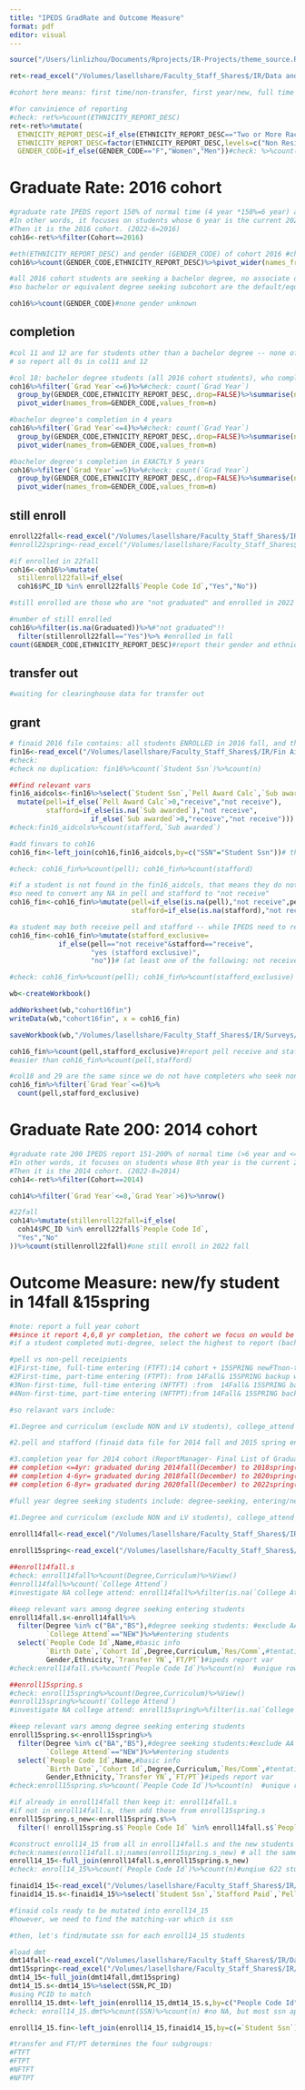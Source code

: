 ```yaml
---
title: "IPEDS GradRate and Outcome Measure"
format: pdf
editor: visual
---
```


```r
source("/Users/linlizhou/Documents/Rprojects/IR-Projects/theme_source.R")
```

```r
ret<-read_excel("/Volumes/lasellshare/Faculty_Staff_Shares$/IR/Data and Analyses/Retention/2022-2023/Interactive UG Retention Analysis.xlsx",sheet = "Data")

#cohort here means: first time/non-transfer, first year/new, full time fall enrolled students 

#for convinience of reporting
#check: ret%>%count(ETHNICITY_REPORT_DESC)
ret<-ret%>%mutate(
  ETHNICITY_REPORT_DESC=if_else(ETHNICITY_REPORT_DESC=="Two or More Races","Two or more Races",ETHNICITY_REPORT_DESC),
  ETHNICITY_REPORT_DESC=factor(ETHNICITY_REPORT_DESC,levels=c("Non Resident Alien","Hispanic","American Indian or Alaska Native","Asian","Black or African American","Native Hawaiian or Other Pacific Islander","White","Two or more Races","Race and Ethnicity Unknown")),
  GENDER_CODE=if_else(GENDER_CODE=="F","Women","Men"))#check: %>%count(ETHNICITY_REPORT_DESC)
```

# Graduate Rate: 2016 cohort

```r
#graduate rate IPEDS report 150% of normal time (4 year *150%=6 year) as of the current year (Aug 2022). 
#In other words, it focuses on students whose 6 year is the current 2022 year. 
#Then it is the 2016 cohort. (2022-6=2016)
coh16<-ret%>%filter(Cohort==2016)
```

```r
#eth(ETHNICITY_REPORT_DESC) and gender (GENDER_CODE) of cohort 2016 #check: 
coh16%>%count(GENDER_CODE,ETHNICITY_REPORT_DESC)%>%pivot_wider(names_from=GENDER_CODE,values_from=n)


```

```r
#all 2016 cohort students are seeking a bachelor degree, no associate degree/UGcertificate awarded
#so bachelor or equivalent degree seeking subcohort are the default/equal to previous col01 
```

```r
coh16%>%count(GENDER_CODE)#none gender unknown
```

## completion

```r
#col 11 and 12 are for students other than a bachelor degree -- none of students
# so report all 0s in col11 and 12

#col 18: bachelor degree students (all 2016 cohort students), who complete within 6 years (150% completers)
coh16%>%filter(`Grad Year`<=6)%>%#check: count(`Grad Year`)
  group_by(GENDER_CODE,ETHNICITY_REPORT_DESC,.drop=FALSE)%>%summarise(n=n())%>%
  pivot_wider(names_from=GENDER_CODE,values_from=n)
```

```r
#bachelor degree's completion in 4 years
coh16%>%filter(`Grad Year`<=4)%>%#check: count(`Grad Year`)
  group_by(GENDER_CODE,ETHNICITY_REPORT_DESC,.drop=FALSE)%>%summarise(n=n())%>%
  pivot_wider(names_from=GENDER_CODE,values_from=n)

#bachelor degree's completion in EXACTLY 5 years
coh16%>%filter(`Grad Year`==5)%>%#check: count(`Grad Year`)
  group_by(GENDER_CODE,ETHNICITY_REPORT_DESC,.drop=FALSE)%>%summarise(n=n())%>%
  pivot_wider(names_from=GENDER_CODE,values_from=n)
```

## still enroll

```r
enroll22fall<-read_excel("/Volumes/lasellshare/Faculty_Staff_Shares$/IR/Registrar Reports/2022 Fall/Fall 2022 UG Backup Data Report.xlsx")
#enroll22spring<-read_excel("/Volumes/lasellshare/Faculty_Staff_Shares$/IR/Registrar Reports/2022 Spring/UG/Spring 2022 UG Backup Data.xlsx")
```

```r
#if enrolled in 22fall
coh16<-coh16%>%mutate(
  stillenroll22fall=if_else(
  coh16$PC_ID %in% enroll22fall$`People Code Id`,"Yes","No"))
```

```r
#still enrolled are those who are "not graduated" and enrolled in 2022 fall or spring

#number of still enrolled
coh16%>%filter(is.na(Graduated))%>%#"not graduated"!!
  filter(stillenroll22fall=="Yes")%>% #enrolled in fall
count(GENDER_CODE,ETHNICITY_REPORT_DESC)#report their gender and ethnicity
```

## transfer out

```r
#waiting for clearinghouse data for transfer out
```

## grant

```r
# finaid 2016 file contains: all students ENROLLED in 2016 fall, and thus include all students entered in 2016 fall (i.e. the 2016 cohort); ONLY students who received a finaid grant/load will be included in this file
fin16<-read_excel("/Volumes/lasellshare/Faculty_Staff_Shares$/IR/Fin Aid Sharing/Fall 2016 freeze file.xlsx")
#check: 
#check no duplication: fin16%>%count(`Student Ssn`)%>%count(n)

##find relevant vars
fin16_aidcols<-fin16%>%select(`Student Ssn`,`Pell Award Calc`,`Sub awarded`)%>%
  mutate(pell=if_else(`Pell Award Calc`>0,"receive","not receive"),
         stafford=if_else(is.na(`Sub awarded`),"not receive",
                    if_else(`Sub awarded`>0,"receive","not receive")))
#check:fin16_aidcols%>%count(stafford,`Sub awarded`)


```

```r
#add finvars to coh16
coh16_fin<-left_join(coh16,fin16_aidcols,by=c("SSN"="Student Ssn"))# the same file is here /Volumes/lasellshare/Faculty_Staff_Shares$/IR/Surveys/Common Data Set/2022-2023/datafiles/Fall 2016 freeze file.cleanCDS-B4.xlsx

#check: coh16_fin%>%count(pell); coh16_fin%>%count(stafford)

#if a student is not found in the fin16_aidcols, that means they do not receive any finaid
#so need to convert any NA in pell and stafford to "not receive"
coh16_fin<-coh16_fin%>%mutate(pell=if_else(is.na(pell),"not receive",pell),
                              stafford=if_else(is.na(stafford),"not receive",stafford))


```

```r
#a student may both receive pell and stafford -- while IPEDS need to report stafford that DID NOT receive a pell
coh16_fin<-coh16_fin%>%mutate(stafford_exclusive=
            if_else(pell=="not receive"&stafford=="receive",
                    "yes (stafford exclusive)",
                    "no"))# (at least one of the following: not receive stafford, receive pell"))

#check: coh16_fin%>%count(pell); coh16_fin%>%count(stafford_exclusive)
```

```r
wb<-createWorkbook()

addWorksheet(wb,"cohort16fin")
writeData(wb,"cohort16fin", x = coh16_fin)

saveWorkbook(wb,"/Volumes/lasellshare/Faculty_Staff_Shares$/IR/Surveys/IPEDS/2022-2023/Graduation Rates/cohort2016withfinaid.xlsx",overwrite = TRUE)
```

```r
coh16_fin%>%count(pell,stafford_exclusive)#report pell receive and staffd_exclusive yes
#easier than coh16_fin%>%count(pell,stafford)
```

```r
#col18 and 29 are the same since we do not have completers who seek non-bachelor degree
coh16_fin%>%filter(`Grad Year`<=6)%>%
  count(pell,stafford_exclusive)
```

# Graduate Rate 200: 2014 cohort

```r
#graduate rate 200 IPEDS report 151-200% of normal time (>6 year and <=8 year) as of the current year (Aug 2022). 
#In other words, it focuses on students whose 8th year is the current 2022 year and report their 6-8 year completion. 
#Then it is the 2014 cohort. (2022-8=2014)
coh14<-ret%>%filter(Cohort==2014)
```

```r
coh14%>%filter(`Grad Year`<=8,`Grad Year`>6)%>%nrow()
```

```r
#22fall
coh14%>%mutate(stillenroll22fall=if_else(
  coh14$PC_ID %in% enroll22fall$`People Code Id`,
  "Yes","No"
))%>%count(stillenroll22fall)#one still enroll in 2022 fall
```

# Outcome Measure: new/fy student in 14fall &15spring

```r
#note: report a full year cohort
##since it report 4,6,8 yr completion, the cohort we focus on would be 2014 cohort (to be able to report the latest 8yr completion)
#if a student completed muti-degree, select the highest to report (bachelor>associate>certificate)
```

```r
#pell vs non-pell receipients
#1First-time, full-time entering (FTFT):14 cohort + 15SPRING newFTnon-transfer students
#2First-time, part-time entering (FTPT): from 14Fall& 15SPRING backup without a cohort ID but still degree seeking; nontransfer part time
#3Non-first-time, full-time entering (NFTFT) :from  14Fall& 15SPRING backup without a cohort ID but still degree seeking; transfer full time
#4Non-first-time, part-time entering (NFTPT):from 14Fall& 15SPRING backup without a cohort ID but still degree seeking; transfer part time
```

```r
#so relavant vars include:

#1.Degree and curriculum (exclude NON and LV students), college_attend (new/first-year-at-lasell/entering students only), transfer (determines first-time or not), FT/PT,  (2014 fall and 2015 spring backup data file )

#2.pell and stafford (finaid data file for 2014 fall and 2015 spring enrolled students: /Volumes/lasellshare/Faculty_Staff_Shares$/IR/Fin Aid Sharing/14-15 final.xlsx)

#3.completion year for 2014 cohort (ReportManager- Final List of Graduates By Date Range)
## completion <=4yr: graduated during 2014fall(December) to 2018spring(May)/summer(August) 
## completion 4-6yr= graduated during 2018fall(December) to 2020spring(May)/summer(August)
## completion 6-8yr= graduated during 2020fall(December) to 2022spring(May)/summer(August)) 
```

```r
#full year degree seeking students include: degree-seeking, entering/new students in 2014 fall and 2015 spring backup data

#1.Degree and curriculum (exclude NON and LV students), college_attend (new/first-year-at-lasell/entering students only), transfer (determines first-time or not), FT/PT,  (2014 fall and 2015 spring backup data file )

enroll14fall<-read_excel("/Volumes/lasellshare/Faculty_Staff_Shares$/IR/Registrar Reports/2014 Fall/Undergraduate/Copy of UGFall2014BackUpData REVISED 1.5.14.xls",skip = 3)
  
enroll15spring<-read_excel("/Volumes/lasellshare/Faculty_Staff_Shares$/IR/Registrar Reports/2015 Spring/UG/UGSpringFinal2015BackUpDataReport.xlsx",skip = 3)
```


```r
##enroll14fall.s
#check: enroll14fall%>%count(Degree,Curriculum)%>%View()
#enroll14fall%>%count(`College Attend`)
#investigate NA college attend: enroll14fall%>%filter(is.na(`College Attend`))%>%select(`People Code Id`,Name,Degree,Curriculum,`Cohort Id`)#it's just the sum value rows

#keep relevant vars among degree seeking entering students
enroll14fall.s<-enroll14fall%>%
  filter(Degree %in% c("BA","BS"),#degree seeking students: #exclude AA (LasellVilliage students) and NON nonmatriculated students and all other number null values
         `College Attend`=="NEW")%>%#entering students
  select(`People Code Id`,Name,#basic info
         `Birth Date`,`Cohort Id`,Degree,Curriculum,`Res/Comm`,#tentative-useful var
         Gender,Ethnicity,`Transfer YN`,`FT/PT`)#ipeds report var
#check:enroll14fall.s%>%count(`People Code Id`)%>%count(n)  #unique rows

##enroll15spring.s
#check: enroll15spring%>%count(Degree,Curriculum)%>%View()
#enroll15spring%>%count(`College Attend`)
#investigate NA college attend: enroll15spring%>%filter(is.na(`College Attend`))%>%select(`People Code Id`,Name,Degree,Curriculum,`Cohort Id`)#it's just the sum value rows

#keep relevant vars among degree seeking entering students
enroll15spring.s<-enroll15spring%>%
  filter(Degree %in% c("BA","BS"),#degree seeking students:#exclude AA (LasellVilliage students) and NON nonmatriculated students and all other number null values
         `College Attend`=="NEW")%>%#entering students
  select(`People Code Id`,Name,#basic info
         `Birth Date`,`Cohort Id`,Degree,Curriculum,`Res/Comm`,#tentative-useful var
         Gender,Ethnicity,`Transfer YN`,`FT/PT`)#ipeds report var
#check:enroll15spring.s%>%count(`People Code Id`)%>%count(n)  #unique rows
```

```r
#if already in enroll14fall then keep it: enroll14fall.s
#if not in enroll14fall.s, then add those from enroll15spring.s
enroll15spring.s_new<-enroll15spring.s%>%
  filter(! enroll15spring.s$`People Code Id` %in% enroll14fall.s$`People Code Id`)#52 new students in 15 spring that are not in 14fall

#construct enroll14_15 from all in enroll14fall.s and the new students in enroll15spring.s (i.e.enroll15spring.s_new)
#check:names(enroll14fall.s);names(enroll15spring.s_new) # all the same
enroll14_15<-full_join(enroll14fall.s,enroll15spring.s_new)
#check: enroll14_15%>%count(`People Code Id`)%>%count(n)#unqiue 622 students
```

```r
finaid14_15<-read_excel("/Volumes/lasellshare/Faculty_Staff_Shares$/IR/Fin Aid Sharing/14-15 final.xlsx")
finaid14_15.s<-finaid14_15%>%select(`Student Ssn`,`Stafford Paid`,`Pell Award Calc`,`Last Name`,`First Name`)
```

```r
#finaid cols ready to be mutated into enroll14_15
#however, we need to find the matching-var which is ssn

#then, let's find/mutate ssn for each enroll14_15 students

#load dmt
dmt14fall<-read_excel("/Volumes/lasellshare/Faculty_Staff_Shares$/IR/Datamart Files/Test Run of Data Mart/Fall 2014/Undergrad_Fall_2014_12312014.xlsx")
dmt15spring<-read_excel("/Volumes/lasellshare/Faculty_Staff_Shares$/IR/Datamart Files/Test Run of Data Mart/Spring 2015/Spring 2015 02052014.xlsx")
dmt14_15<-full_join(dmt14fall,dmt15spring)
dmt14_15.s<-dmt14_15%>%select(SSN,PC_ID)
#using PCID to match
enroll14_15.dmt<-left_join(enroll14_15,dmt14_15.s,by=c("People Code Id"="PC_ID"))
#check: enroll14_15.dmt%>%count(SSN)%>%count(n) #no NA, but most ssn appeared four times
```


```r
enroll14_15.fin<-left_join(enroll14_15,finaid14_15,by=c(=`Student Ssn`))
```


```r
#transfer and FT/PT determines the four subgroups:
#FTFT
#FTPT
#NFTFT
#NFTPT
```
